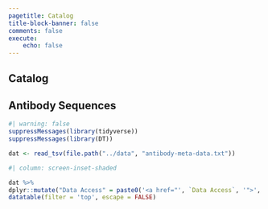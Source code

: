 ```yaml
---
pagetitle: Catalog
title-block-banner: false
comments: false
execute:
    echo: false
---
```


:::{.column-screen-inset}
# Catalog
## Antibody Sequences
:::





```r
#| warning: false
suppressMessages(library(tidyverse))
suppressMessages(library(DT))

dat <- read_tsv(file.path("../data", "antibody-meta-data.txt"))
```

```r
#| column: screen-inset-shaded

dat %>%
dplyr::mutate("Data Access" = paste0('<a href="', `Data Access`, '">', `Data Access`, '</a>')) %>% 
datatable(filter = 'top', escape = FALSE)
```